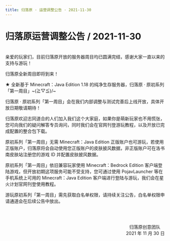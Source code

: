 ```yaml
---
title: 归落原 · 运营调整公告 · 2021-11-30
---
```


# 归落原运营调整公告 / 2021-11-30

<br />
亲爱的玩家们，目前归落原开放的服务器周目均已圆满完结，感谢大家一直以来的支持与游玩！

归落原全新周目即将到来！

★ 全新基于 Minecraft：Java Edition 1.18 的纯净生存服务器，归落原 · 原初系列「第一周目」&#126;\(≧▽≦)/&#126;

归落原 · 原初系列「第一周目」会在我们内部调整与测试完善后上线开放，具体开放日期敬请期待！

归落原欢迎志同道合的人们加入我们这个大家庭，如果你是萌新玩家也不用慌张，您可向我们的疑问解答专员询问，同时我们会在官网刊登游玩教程，以及开放已完成配置的整合包下载。

原初系列「第一周目」无需 Minecraft：Java Edition 正版账户也可游玩，若使用正版账户，归落原将会自动使用您正版账户的皮肤披风数据，非正版账户可在洛书南皮肤站注册您的游戏 ID 并配置皮肤披风数据。

原初系列「第一周目」依旧兼容玩家使用 Minecraft：Bedrock Edition 客户端登陆游戏，但开放初期这项服务可能不受支持，您可通过使用 PojavLauncher 等在手机系统上可用的 Minecraft：Java Edition 客户端进行登陆与游玩，我们会在星火计划官网刊登使用教程。

游玩原初系列「第一周目」需先获取白名单权限，请持续关注公告，白名单权限申请通道会在后续公告中放出。

<br /><br /><p align="right">归落原创意团队&emsp;<br />2021 年 11 月 30 日</p>
